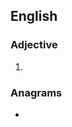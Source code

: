 ==English==

===Adjective===
{{head|en|adjective superlative form}}

# {{en-superlative of|chic}}

===Anagrams===
* {{anagrams|en|a=ccehist|hectics|schetic}}